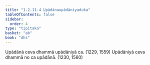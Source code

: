 ```yaml
---
title: "1.2.11.4 Upādānaupādāniyaduka"
tableOfContents: false
sidebar:
  order: 4
type: "tipitaka"
basket: "ab"
book: "dhs"
---
```



<DynamicBreadcrumb />

<Division number="94" book="dhs">

<Paragraph number="221" book="dhs">
Upādānā ceva dhammā upādāniyā ca. (<Emphasis>1229, 1559</Emphasis>)
</Paragraph>

<Paragraph number="222" book="dhs">
Upādāniyā ceva dhammā no ca upādānā. (<Emphasis>1230, 1560</Emphasis>)
</Paragraph>
</Division>